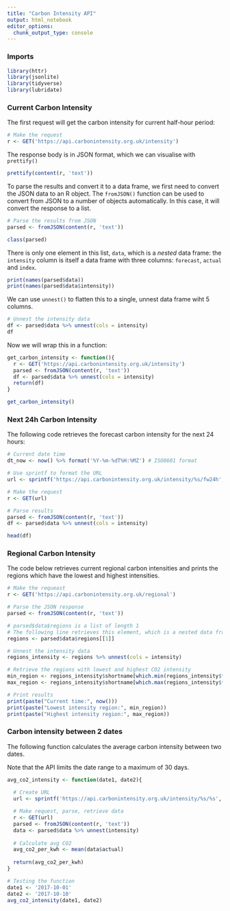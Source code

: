 ```yaml
---
title: "Carbon Intensity API"
output: html_notebook
editor_options: 
  chunk_output_type: console
---
```


### Imports

```r
library(httr)
library(jsonlite)
library(tidyverse)
library(lubridate)
```

### Current Carbon Intensity 

The first request will get the carbon intensity for current half-hour period:  

```r
# Make the request
r <- GET('https://api.carbonintensity.org.uk/intensity')
```

The response body is in JSON format, which we can visualise with `prettify()`

```r
prettify(content(r, 'text'))
```

To parse the results and convert it to a data frame, we first need to convert the JSON data to an R object. The `fromJSON()` function can be used to convert from JSON to a number of objects automatically. In this case, it will convert the response to a list.

```r
# Parse the results from JSON 
parsed <- fromJSON(content(r, 'text'))

class(parsed)
```

There is only one element in this list, `data`, which is a *nested* data frame: the `intensity` column is itself a data frame with three columns: `forecast`, `actual` and `index`. 

```r
print(names(parsed$data))
print(names(parsed$data$intensity))
```

We can use `unnest()` to flatten this to a single, unnest data frame wiht 5 columns.

```r
# Unnest the intensity data 
df <- parsed$data %>% unnest(cols = intensity)
df
```

Now we will wrap this in a function: 

```r
get_carbon_intensity <- function(){
  r <- GET('https://api.carbonintensity.org.uk/intensity')
  parsed <- fromJSON(content(r, 'text'))
  df <- parsed$data %>% unnest(cols = intensity)
  return(df)
}

get_carbon_intensity()
```


### Next 24h Carbon Intensity

The following code retrieves the forecast carbon intensity for the next 24 hours:

```r
# Current date time
dt_now <- now() %>% format('%Y-%m-%dT%H:%MZ') # ISO8601 format

# Use sprintf to format the URL 
url <- sprintf('https://api.carbonintensity.org.uk/intensity/%s/fw24h', dt_now)

# Make the request
r <- GET(url)

# Parse results
parsed <- fromJSON(content(r, 'text'))
df <- parsed$data %>% unnest(cols = intensity)

head(df)
```

### Regional Carbon Intensity

The code below retrieves current regional carbon intensities and prints the regions which have the lowest and highest intensities. 

```r
# Make the requeast
r <- GET('https://api.carbonintensity.org.uk/regional')

# Parse the JSON response
parsed <- fromJSON(content(r, 'text'))

# parsed$data$regions is a list of length 1
# The following line retrieves this element, which is a nested data frame
regions <- parsed$data$regions[[1]]

# Unnest the intensity data
regions_intensity <- regions %>% unnest(cols = intensity)

# Retrieve the regions with lowest and highest CO2 intensity
min_region <- regions_intensity$shortname[which.min(regions_intensity$forecast)]
max_region <- regions_intensity$shortname[which.max(regions_intensity$forecast)]

# Print results
print(paste("Current time:", now()))
print(paste("Lowest intensity region:", min_region))
print(paste("Highest intensity region:", max_region))
```

### Carbon intensity between 2 dates

The following function calculates the average carbon intensity between two dates. 

Note that the API limits the date range to a maximum of 30 days.

```r
avg_co2_intensity <- function(date1, date2){
  
  # Create URL
  url <- sprintf('https://api.carbonintensity.org.uk/intensity/%s/%s', date1, date2)

  # Make request, parse, retrieve data
  r <- GET(url)
  parsed <- fromJSON(content(r, 'text'))
  data <- parsed$data %>% unnest(intensity)
  
  # Calculate avg CO2
  avg_co2_per_kwh <- mean(data$actual)
  
  return(avg_co2_per_kwh)
}

# Testing the function
date1 <- '2017-10-01'
date2 <- '2017-10-10'
avg_co2_intensity(date1, date2)

```

